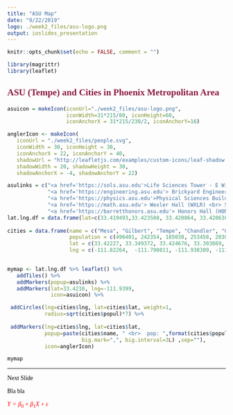 ---
title: "ASU Map"
date: "9/22/2019"
logo: ./week2_files/asu-logo.png
output: ioslides_presentation
---

<style>
.gdbar img {
  width: 300px !important;
  height: 150px !important;
  margin: 8px 8px;
}

.gdbar {
  width: 400px !important;
  height: 170px !important;
}

</style>

<style type="text/css">
body p, div, h1, h2, h3, h4, h5 {
  color: black;
  font-family: Modern Computer Roman;
}
h2 {
color: #8C1D40;
}

</style>

```{r setup, include=FALSE}
knitr::opts_chunk$set(echo = FALSE, comment = "")
```

```{r}
library(magrittr)
library(leaflet)
```


## ASU (Tempe) and Cities in Phoenix Metropolitan Area

```{r}
asuicon = makeIcon(iconUrl="./week2_files/asu-logo.png",
                   iconWidth=31*215/80, iconHeight=60,
                   iconAnchorX = 31*215/230/2, iconAnchorY=16)

anglerIcon <- makeIcon(
   iconUrl = "./week2_files/people.svg",
   iconWidth = 30, iconHeight = 30,
   iconAnchorX = 22, iconAnchorY = 40,
   shadowUrl = "http://leafletjs.com/examples/custom-icons/leaf-shadow.png",
   shadowWidth = 20, shadowHeight = 30,
   shadowAnchorX = -4, shadowAnchorY = 22)

asulinks = c("<a href='https://sols.asu.edu'>Life Sciences Tower - E Wing (LSE) <br> School of Life Sciences </a>",
             "<a href='https://engineering.asu.edu'> Brickyard Engineering (BYENG) <br> Ira Fulton School of Engineering </a>",
             "<a href='https://physics.asu.edu'>Physical Sciences Building - F Wing (PSF) <br> Department of Physics  </a>",
             "<a href='https://math.asu.edu'> Wexler Hall (WXLR) <br> School of Math & Stats Sciences</a>",
             "<a href='https://barretthonors.asu.edu'> Honors Hall (HONHALL)  <br> Barrett Honors College</a>")
lat.lng.df = data.frame(lat=c(33.419493,33.423508, 33.420864, 33.420638, 33.415757), lng=c(-111.933794,-111.939567, -111.931525, -111.932002, -111.927700))
 
cities = data.frame(name = c("Mesa", "Gilbert", "Tempe", "Chandler", "Glendale", "Scottsdale"),
                    population = c(496401, 242354, 185038, 253458, 203054, 249950),
                    lat = c(33.42227, 33.349372, 33.424676, 33.303869, 33.538324, 33.493989),
                    lng = c(-111.82264,  -111.790811, -111.938309, -111.844266, -112.186124, -111.926126))

 
mymap <- lat.lng.df %>% leaflet() %>%
   addTiles() %>%
   addMarkers(popup=asulinks) %>%
   addMarkers(lat=33.4218, lng=-111.9399,
              icon=asuicon) %>%

 addCircles(lng=cities$lng, lat=cities$lat, weight=1, 
            radius=sqrt(cities$popul)*7) %>%
 
 addMarkers(lng=cities$lng, lat=cities$lat,
            popup=paste(cities$name, " <br>  pop: ",format(cities$population, 
                        big.mark=",", big.interval=3L) ,sep=""),
            icon=anglerIcon)

mymap

```

***

Next Slide 

<p>Bla bla </p>

<p style="color:red"> $Y = \beta_0 + \beta_1 X + \varepsilon$ </p>
